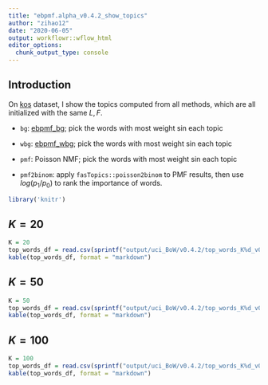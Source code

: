 ```yaml
---
title: "ebpmf.alpha_v0.4.2_show_topics"
author: "zihao12"
date: "2020-06-05"
output: workflowr::wflow_html
editor_options:
  chunk_output_type: console
---
```


## Introduction
On [kos](https://archive.ics.uci.edu/ml/datasets/Bag+of+Words) dataset,  I show the topics computed from all methods, which are all initialized with the same $L, F$. \

* `bg`: [ebpmf_bg](https://zihao12.github.io/ebpmf_data_analysis/ebpmf_bg.pdf); pick the words with most weight sin each topic\

* `wbg`: [ebpmf_wbg](https://zihao12.github.io/ebpmf_data_analysis/ebpmf_wbg.pdf); pick the words with most weight sin each topic\

* `pmf`: Poisson NMF; pick the words with most weight sin each topic\

* `pmf2binom`: apply `fasTopics::poisson2binom` to PMF results, then use $log(p_1/p_0)$ to rank the importance of words. 

```r
library('knitr')
```

## $K = 20$
```r
K = 20
top_words_df = read.csv(sprintf("output/uci_BoW/v0.4.2/top_words_K%d_v0.4.2.csv", K))
kable(top_words_df, format = "markdown")
```


## $K = 50$
```r
K = 50
top_words_df = read.csv(sprintf("output/uci_BoW/v0.4.2/top_words_K%d_v0.4.2.csv", K))
kable(top_words_df, format = "markdown")
```

## $K = 100$
```r
K = 100
top_words_df = read.csv(sprintf("output/uci_BoW/v0.4.2/top_words_K%d_v0.4.2.csv", K))
kable(top_words_df, format = "markdown")
```




